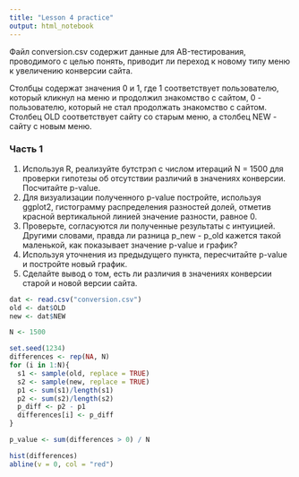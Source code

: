 ```yaml
---
title: "Lesson 4 practice"
output: html_notebook
---
```

Файл conversion.csv содержит данные для AB-тестирования, проводимого с целью понять, приводит ли переход к новому типу меню к увеличению конверсии сайта.

Столбцы содержат значения 0 и 1, где 1 соответствует пользователю, который кликнул на меню и продолжил знакомство с сайтом, 0 - пользователю, который не стал продолжать знакомство с сайтом. Столбец OLD соответствует сайту со старым меню, а столбец NEW - сайту с новым меню.

### Часть 1
1. Используя R, реализуйте бутстрэп с числом итераций N = 1500 для проверки гипотезы об отсутствии различий в значениях конверсии. Посчитайте p-value.
2. Для визуализации полученного p-value постройте, используя ggplot2, гистограмму распределения разностей долей, отметив красной вертикальной линией значение разности, равное 0.
3. Проверьте, согласуются ли полученные результаты с интуицией. Другими словами, правда ли разница p_new - p_old кажется такой маленькой, как показывает значение p-value и график?
4. Используя уточнения из предыдущего пункта, пересчитайте p-value и постройте новый график.
5. Сделайте вывод о том, есть ли различия в значениях конверсии старой и новой версии сайта.
```r
dat <- read.csv("conversion.csv")
old <- dat$OLD
new <- dat$NEW

N <- 1500

set.seed(1234)
differences <- rep(NA, N)
for (i in 1:N){
  s1 <- sample(old, replace = TRUE)
  s2 <- sample(new, replace = TRUE)
  p1 <- sum(s1)/length(s1)
  p2 <- sum(s2)/length(s2)
  p_diff <- p2 - p1
  differences[i] <- p_diff
}

p_value <- sum(differences > 0) / N

hist(differences)
abline(v = 0, col = "red")
```
```r

```

